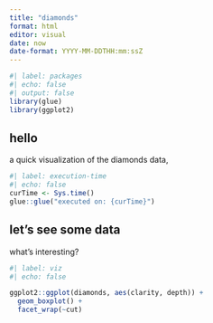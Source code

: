```yaml
---
title: "diamonds"
format: html
editor: visual
date: now
date-format: YYYY-MM-DDTHH:mm:ssZ
---
```


```r
#| label: packages
#| echo: false
#| output: false
library(glue)
library(ggplot2)
```

## hello

a quick visualization of the diamonds data,

```r
#| label: execution-time
#| echo: false
curTime <- Sys.time()
glue::glue("executed on: {curTime}")
```

## let's see some data

what's interesting?

```r
#| label: viz
#| echo: false

ggplot2::ggplot(diamonds, aes(clarity, depth)) + 
  geom_boxplot() +
  facet_wrap(~cut)
```
